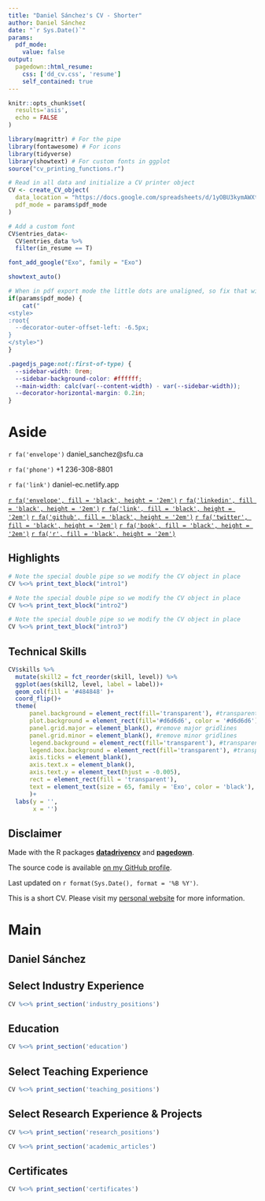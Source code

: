 ```yaml
---
title: "Daniel Sánchez's CV - Shorter"
author: Daniel Sánchez
date: "`r Sys.Date()`"
params:
  pdf_mode:
    value: false
output:
  pagedown::html_resume:
    css: ['dd_cv.css', 'resume']
    self_contained: true
---
```

<meta charset="utf-8"> 

```r
knitr::opts_chunk$set(
  results='asis', 
  echo = FALSE
)

library(magrittr) # For the pipe
library(fontawesome) # For icons
library(tidyverse)
library(showtext) # For custom fonts in ggplot
source("cv_printing_functions.r")

# Read in all data and initialize a CV printer object
CV <- create_CV_object(
  data_location = "https://docs.google.com/spreadsheets/d/1yOBU3kymAWXtOY60zPzBOmA45xm-YdYek0GDipeAVvo/edit?usp=sharing", 
  pdf_mode = params$pdf_mode
)

# Add a custom font
CV$entries_data<-
  CV$entries_data %>% 
  filter(in_resume == T)

font_add_google("Exo", family = "Exo")

showtext_auto()

```

```r
# When in pdf export mode the little dots are unaligned, so fix that with some conditional CSS.
if(params$pdf_mode) {
    cat("
<style>
:root{
  --decorator-outer-offset-left: -6.5px;
}
</style>")
}
```

```css
.pagedjs_page:not(:first-of-type) {
  --sidebar-width: 0rem;
  --sidebar-background-color: #ffffff;
  --main-width: calc(var(--content-width) - var(--sidebar-width));
  --decorator-horizontal-margin: 0.2in;
}
```

Aside
================================================================================
`r fa('envelope')` daniel_sanchez@sfu.ca 

`r fa('phone')` +1 236-308-8801

`r fa('link')` daniel-ec.netlify.app

[`r fa('envelope', fill = 'black', height = '2em')`](mailto:daniel_sanchez@sfu.ca)
[`r fa('linkedin', fill = 'black', height = '2em')`](https://www.linkedin.com/in/dsanchezp18/)
[`r fa('link', fill = 'black', height = '2em')`](https://daniel-ec.netlify.app)
[`r fa('github', fill = 'black', height = '2em')`](https://github.com/dsanchezp18)
[`r fa('twitter', fill = 'black', height = '2em')`](https://twitter.com/daniel_ec18)
[`r fa('book', fill = 'black', height = '2em')`](https://scholar.google.com/citations?user=Xt2yEYgAAAAJ&hl=en)
[`r fa('r', fill = 'black', height = '2em')`](https://rpubs.com/dsanchezp998)

Highlights
--------------------------------------------------------------------------------

```r
# Note the special double pipe so we modify the CV object in place
CV %<>% print_text_block("intro1")
```

```r
# Note the special double pipe so we modify the CV object in place
CV %<>% print_text_block("intro2")
```

```r
# Note the special double pipe so we modify the CV object in place
CV %<>% print_text_block("intro3")
```

Technical Skills {#skills}
--------------------------------------------------------------------------------
```r
CV$skills %>%
  mutate(skill2 = fct_reorder(skill, level)) %>% 
  ggplot(aes(skill2, level, label = label))+
  geom_col(fill = '#484848' )+
  coord_flip()+
  theme(
      panel.background = element_rect(fill='transparent'), #transparent panel bg
      plot.background = element_rect(fill='#d6d6d6', color = '#d6d6d6'), #transparent plot bg
      panel.grid.major = element_blank(), #remove major gridlines
      panel.grid.minor = element_blank(), #remove minor gridlines
      legend.background = element_rect(fill='transparent'), #transparent legend bg
      legend.box.background = element_rect(fill='transparent'), #transparent legend panel
      axis.ticks = element_blank(),
      axis.text.x = element_blank(),
      axis.text.y = element_text(hjust = -0.005),
      rect = element_rect(fill = 'transparent'),
      text = element_text(size = 65, family = 'Exo', color = 'black'),
      )+
  labs(y = '',
       x = '')
```

Disclaimer {#disclaimer}
--------------------------------------------------------------------------------

Made with the R packages [**datadrivencv**](https://github.com/nstrayer/datadrivencv) and [**pagedown**](https://github.com/rstudio/pagedown). 

The source code is available [on my GitHub profile](https://github.com/dsanchezp18/automated-cv-dsp).

Last updated on `r format(Sys.Date(), format = '%B %Y')`.

This is a short CV. Please visit my [personal website](https://daniel-ec.netlify.app/about.html) for more information.

Main
================================================================================

Daniel Sánchez {#title}
--------------------------------------------------------------------------------

Select Industry Experience {data-icon=suitcase}
--------------------------------------------------------------------------------
```r
CV %<>% print_section('industry_positions')
```

Education {data-icon=graduation-cap data-concise=true}
--------------------------------------------------------------------------------
```r
CV %<>% print_section('education')
```

Select Teaching Experience {data-icon=chalkboard-teacher}
--------------------------------------------------------------------------------
```r
CV %<>% print_section('teaching_positions')
```

Select Research Experience & Projects {data-icon=laptop}
--------------------------------------------------------------------------------
```r
CV %<>% print_section('research_positions')
```

```r
CV %<>% print_section('academic_articles')
```

Certificates {data-icon=area-chart}
--------------------------------------------------------------------------------
```r
CV %<>% print_section('certificates')
```



